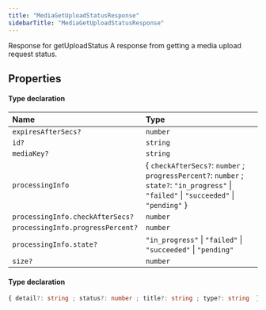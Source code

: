 ```yaml
---
title: "MediaGetUploadStatusResponse"
sidebarTitle: "MediaGetUploadStatusResponse"
---
```


Response for getUploadStatus
A response from getting a media upload request status.

## Properties

<ResponseField name="data" type="Object" required>


#### Type declaration
</ResponseField>


| Name | Type |
| :------ | :------ |
| `expiresAfterSecs?` | `number` |
| `id?` | `string` |
| `mediaKey?` | `string` |
| `processingInfo` | \{ `checkAfterSecs?`: `number` ; `progressPercent?`: `number` ; `state?`: ``"in_progress"`` \| ``"failed"`` \| ``"succeeded"`` \| ``"pending"``  } |
| `processingInfo.checkAfterSecs?` | `number` |
| `processingInfo.progressPercent?` | `number` |
| `processingInfo.state?` | ``"in_progress"`` \| ``"failed"`` \| ``"succeeded"`` \| ``"pending"`` |
| `size?` | `number` |




<ResponseField name="errors" type="Object">


#### Type declaration

```ts
{ detail?: string ; status?: number ; title?: string ; type?: string  }[]
```
</ResponseField>

